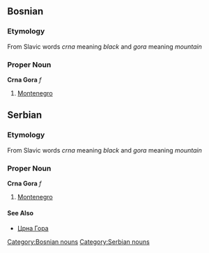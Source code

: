 ==Bosnian==
===Etymology===
From Slavic words ''crna'' meaning ''black'' and ''gora'' meaning ''mountain''
===Proper Noun===
'''Crna Gora''' ''f''
#[[Montenegro]]
[[Category:Bosnian nouns]]

==Serbian==
===Etymology===
From Slavic words ''crna'' meaning ''black'' and ''gora'' meaning ''mountain''
===Proper Noun===
'''Crna Gora''' ''f''
#[[Montenegro]]
====See Also====
*[[Црна Гора]]
[[Category:Serbian nouns]]